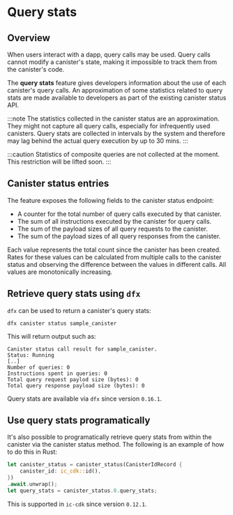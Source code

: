 # Query stats

## Overview

When users interact with a dapp, query calls may be used. Query calls cannot modify a canister's state, making it impossible to track them from the canister's code. 

The **query stats** feature gives developers information about the use of each canister's query calls.
An approximation of some statistics related to query stats are made available to developers as part of the existing canister status API.

:::note
The statistics collected in the canister status are an approximation. 
They might not capture all query calls, especially for infrequently used canisters.
Query stats are collected in intervals by the system and therefore may lag behind the actual query execution by up to 30 mins.
:::

:::caution
Statistics of composite queries are not collected at the moment. This restriction will be lifted soon.
:::

## Canister status entries

The feature exposes the following fields to the canister status endpoint:

 - A counter for the total number of query calls executed by that canister.
 - The sum of all instructions executed by the canister for query calls.
 - The sum of the payload sizes of all query requests to the canister.
 - The sum of the payload sizes of all query responses from the canister.

Each value represents the total count since the canister has been created.
Rates for these values can be calculated from multiple calls to the canister status and observing the difference between the values in different calls.
All values are monotonically increasing.

## Retrieve query stats using `dfx`

`dfx` can be used to return a canister's query stats:

```
dfx canister status sample_canister
```

This will return output such as:

```
Canister status call result for sample_canister.
Status: Running
[..]
Number of queries: 0
Instructions spent in queries: 0
Total query request paylod size (bytes): 0
Total query response payload size (bytes): 0
```

Query stats are available via `dfx` since version `0.16.1`.


## Use query stats programatically

It's also possible to programatically retrieve query stats from within the canister via the canister status method. The following is an example of how to do this
in Rust:

```rust
let canister_status = canister_status(CanisterIdRecord {
    canister_id: ic_cdk::id(),
})
.await.unwrap();
let query_stats = canister_status.0.query_stats;
```

This is supported in `ic-cdk` since version `0.12.1`.
